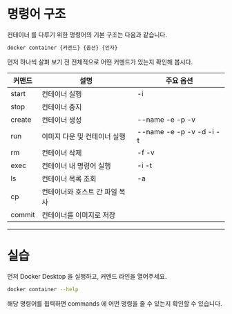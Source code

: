 # 명령어 구조

컨테이너 를 다루기 위한 명령어의 기본 구조는 다음과 같습니다.

```bash
docker container {커멘드} {옵션} {인자}
```

먼저 하나씩 살펴 보기 전 전체적으로 어떤 커멘드가 있는지 확인해 봅시다.

| 커맨드   | 설명                        | 주요 옵션                |
|----------|-----------------------------|-------------------------|
| start    | 컨테이너 실행               | -i                      |
| stop     | 컨테이너 중지               |                         |
| create   | 컨테이너 생성               | --name -e -p -v         |
| run      | 이미지 다운 및 컨테이너 실행 | --name -e -p -v -d -i -t|
| rm       | 컨테이너 삭제               | -f -v                   |
| exec     | 컨테이너 내 명령어 실행      | -i -t                   |
| ls       | 컨테이너 목록 조회           | -a                      |
| cp       | 컨테이너와 호스트 간 파일 복사|                         |
| commit   | 컨테이너를 이미지로 저장     |                         |


***
# 실습
먼저 Docker Desktop 을 실행하고, 커멘드 라인을 열어주세요.

```bash
docker container --help
```

해당 명령어를 윕력하면 commands 에 어떤 명령을 줄 수 있는지 확인할 수 있습니다.